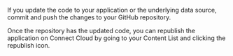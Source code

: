 If you update the code to your application or the underlying data source, commit and push the changes to your GitHub repository.

Once the repository has the updated code, you can republish the application on Connect Cloud by going to your Content List and clicking the republish icon.

